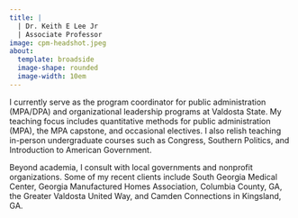 ```yaml
---
title: | 
  | Dr. Keith E Lee Jr 
  | Associate Professor
image: cpm-headshot.jpeg
about:
  template: broadside
  image-shape: rounded
  image-width: 10em
---
```


I currently serve as the program coordinator for public administration (MPA/DPA) and organizational leadership programs at Valdosta State. My teaching focus includes quantitative methods for public administration (MPA), the MPA capstone, and occasional electives. I also relish teaching in-person undergraduate courses such as Congress, Southern Politics, and Introduction to American Government.

Beyond academia, I consult with local governments and nonprofit organizations. Some of my recent clients include South Georgia Medical Center, Georgia Manufactured Homes Association, Columbia County, GA, the Greater Valdosta United Way, and Camden Connections in Kingsland, GA.
